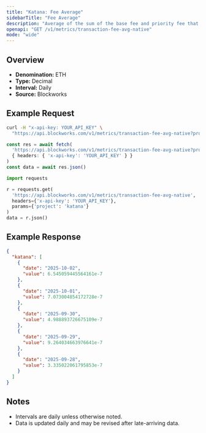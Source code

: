 ```yaml
---
title: "Katana: Fee Average"
sidebarTitle: "Fee Average"
description: "Average of the sum of the base fee and priority fee that day"
openapi: "GET /v1/metrics/transaction-fee-avg-native"
mode: "wide"
---
```


## Overview

- **Denomination:** ETH
- **Type:** Decimal
- **Interval:** Daily
- **Source:** Blockworks

## Example Request

<CodeGroup>

```bash cURL
curl -H "x-api-key: YOUR_API_KEY" \
  "https://api.blockworks.com/v1/metrics/transaction-fee-avg-native?project=katana"
```

```typescript TypeScript
const res = await fetch(
  'https://api.blockworks.com/v1/metrics/transaction-fee-avg-native?project=katana',
  { headers: { 'x-api-key': 'YOUR_API_KEY' } }
)
const data = await res.json()
```

```python Python
import requests

r = requests.get(
  'https://api.blockworks.com/v1/metrics/transaction-fee-avg-native',
  headers={'x-api-key': 'YOUR_API_KEY'},
  params={'project': 'katana'}
)
data = r.json()
```

</CodeGroup>

## Example Response

```json
{
  "katana": [
    {
      "date": "2025-10-02",
      "value": 6.545059445564161e-7
    },
    {
      "date": "2025-10-01",
      "value": 7.073004854172728e-7
    },
    {
      "date": "2025-09-30",
      "value": 4.988893726675109e-7
    },
    {
      "date": "2025-09-29",
      "value": 9.264034663976641e-7
    },
    {
      "date": "2025-09-28",
      "value": 3.335022061795853e-7
    }
  ]
}
```

## Notes
- Intervals are daily unless otherwise noted.
- Data is updated daily and may be revised after late-arriving data.